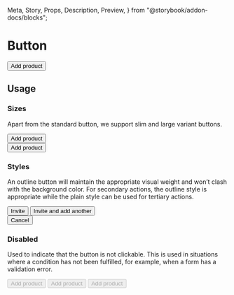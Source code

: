   Meta,
  Story,
  Props,
  Description,
  Preview,
} from "@storybook/addon-docs/blocks";

<Meta title="Actions/Button" component={Button} />

# Button

<Description of={Button} />

<Preview withToolbar>
  <Story name="Standard button">
    <Button>Add product</Button>
  </Story>
</Preview>

<Props of={Button} />

## Usage

### Sizes

Apart from the standard button, we support slim and large variant buttons.

<Preview>
  <Story name="Sizes">
    <div className="flex justify-around items-center">
      <div>
        <Button size="slim">Add product</Button>
      </div>
      <div>
        <Button size="large">Add product</Button>
      </div>
    </div>
  </Story>
</Preview>

### Styles

An outline button will maintain the appropriate visual weight and won’t clash with the
background color. For secondary actions, the outline style is appropriate while the plain
style can be used for tertiary actions.

<Preview>
  <Story name="Styles">
    <div className="flex justify-around">
      <div>
        <Button className="mr-1">Invite</Button>
        <Button outline>Invite and add another</Button>
      </div>
      <Button plain>Cancel</Button>
    </div>
  </Story>
</Preview>

### Disabled

Used to indicate that the button is not clickable. This is used in situations where a
condition has not been fulfilled, for example, when a form has a validation error.

<Preview>
  <Story name="Disabled">
    <div className="flex justify-around">
      <Button disabled>Add product</Button>
      <Button outline disabled>
        Add product
      </Button>
      <Button plain disabled>
        Add product
      </Button>
    </div>
  </Story>
</Preview>

